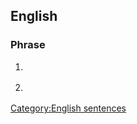 ==English==
{{wikipedia}}

===Phrase===
{{en-phrase|[[I]] [[approve]] [[this]] [[message]]}}

# {{context|US|politics}} {{non-gloss definition|a phrase said by candidates for federal office to show their consent to comply with [[w:Stand By Your Ad provision|the elective law passed in 2002]].}}
# {{context|US|humorous}} {{non-gloss definition|a phrase said after or before one makes a declaration to attach a mock solemnity to a strongly held belief}}

[[Category:English sentences]]